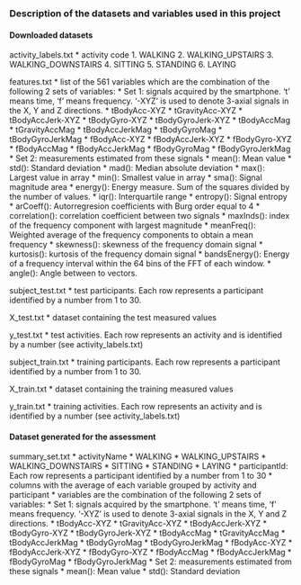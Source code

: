 ### Description of the datasets and variables used in this project

#### Downloaded datasets

activity_labels.txt
  * activity code
    1. WALKING
    2. WALKING_UPSTAIRS
    3. WALKING_DOWNSTAIRS
    4. SITTING
    5. STANDING
    6. LAYING
    
features.txt
  * list of the 561 variables which are the combination of the following 2 sets of variables:
    * Set 1: signals acquired by the smartphone. 't' means time, 'f' means frequency. '-XYZ' is used to denote 3-axial signals in the X, Y and Z directions.
        * tBodyAcc-XYZ
        * tGravityAcc-XYZ
        * tBodyAccJerk-XYZ
        * tBodyGyro-XYZ
        * tBodyGyroJerk-XYZ
        * tBodyAccMag
        * tGravityAccMag
        * tBodyAccJerkMag
        * tBodyGyroMag
        * tBodyGyroJerkMag
        * fBodyAcc-XYZ
        * fBodyAccJerk-XYZ
        * fBodyGyro-XYZ
        * fBodyAccMag
        * fBodyAccJerkMag
        * fBodyGyroMag
        * fBodyGyroJerkMag
    * Set 2: measurements estimated from these signals
        * mean(): Mean value
        * std(): Standard deviation
        * mad(): Median absolute deviation 
        * max(): Largest value in array
        * min(): Smallest value in array
        * sma(): Signal magnitude area
        * energy(): Energy measure. Sum of the squares divided by the number of values. 
        * iqr(): Interquartile range 
        * entropy(): Signal entropy
        * arCoeff(): Autorregresion coefficients with Burg order equal to 4
        * correlation(): correlation coefficient between two signals
        * maxInds(): index of the frequency component with largest magnitude
        * meanFreq(): Weighted average of the frequency components to obtain a mean frequency
        * skewness(): skewness of the frequency domain signal 
        * kurtosis(): kurtosis of the frequency domain signal 
        * bandsEnergy(): Energy of a frequency interval within the 64 bins of the FFT of each window.
        * angle(): Angle between to vectors.

subject_test.txt
  * test participants. Each row represents a participant identified by a number from 1 to 30.
  
X_test.txt
  * dataset containing the test measured values
  
y_test.txt
  * test activities. Each row represents an activity and is identified by a number (see activity_labels.txt)
  
subject_train.txt
  * training participants. Each row represents a participant identified by a number from 1 to 30.
  
X_train.txt
  * dataset containing the training measured values
  
y_train.txt
  * training activities. Each row represents an activity and is identified by a number (see activity_labels.txt)
  
#### Dataset generated for the assessment

summary_set.txt
  * activityName
    * WALKING
    * WALKING_UPSTAIRS
    * WALKING_DOWNSTAIRS
    * SITTING
    * STANDING
    * LAYING
  * participantId: Each row represents a participant identified by a number from 1 to 30
  * columns with the average of each variable grouped by activity and participant
    * variables are the combination of the following 2 sets of variables:
    * Set 1: signals acquired by the smartphone. 't' means time, 'f' means frequency. '-XYZ' is used to denote 3-axial signals in the X, Y and Z directions.
        * tBodyAcc-XYZ
        * tGravityAcc-XYZ
        * tBodyAccJerk-XYZ
        * tBodyGyro-XYZ
        * tBodyGyroJerk-XYZ
        * tBodyAccMag
        * tGravityAccMag
        * tBodyAccJerkMag
        * tBodyGyroMag
        * tBodyGyroJerkMag
        * fBodyAcc-XYZ
        * fBodyAccJerk-XYZ
        * fBodyGyro-XYZ
        * fBodyAccMag
        * fBodyAccJerkMag
        * fBodyGyroMag
        * fBodyGyroJerkMag
    * Set 2: measurements estimated from these signals
        * mean(): Mean value
        * std(): Standard deviation
